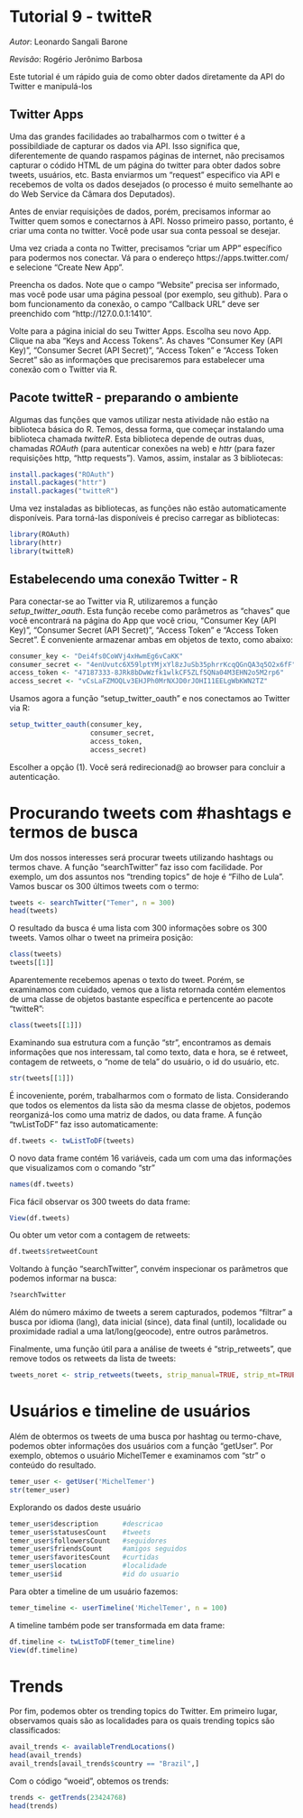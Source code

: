 # Tutorial 9 - twitteR
_Autor_: Leonardo Sangali Barone

_Revisão_: Rogério Jerônimo Barbosa

Este tutorial é um rápido guia de como obter dados diretamente da API do Twitter e manipulá-los

## Twitter Apps

Uma das grandes facilidades ao trabalharmos com o twitter é a possibildiade de capturar os dados via API. Isso significa que, diferentemente de quando raspamos páginas de internet, não precisamos capturar o códido HTML de um página do twitter para obter dados sobre tweets, usuários, etc. Basta enviarmos um "request" especifico via API e recebemos de volta os dados desejados (o processo é muito semelhante ao do Web Service da Câmara dos Deputados).

Antes de enviar requisições de dados, porém, precisamos informar ao Twitter quem somos e conectarnos à API. Nosso primeiro passo, portanto, é criar uma conta no twitter. Você pode usar sua conta pessoal se desejar.

Uma vez criada a conta no Twitter, precisamos "criar um APP" específico para podermos nos conectar. Vá para o endereço https://apps.twitter.com/ e selecione "Create New App".

Preencha os dados. Note que o campo "Website" precisa ser informado, mas você pode usar uma página pessoal (por exemplo, seu github). Para o bom funcionamento da conexão, o campo "Callback URL" deve ser preenchido com "http://127.0.0.1:1410".

Volte para a página inicial do seu Twitter Apps. Escolha seu novo App. Clique na aba "Keys and Access Tokens". As chaves "Consumer Key (API Key)", "Consumer Secret (API Secret)", "Access Token" e "Access Token Secret" são as informações que precisaremos para estabelecer uma conexão com o Twitter via R.

## Pacote twitteR - preparando o ambiente

Algumas das funções que vamos utilizar nesta atividade não estão na biblioteca básica do R. Temos, dessa forma, que começar instalando uma biblioteca chamada _twitteR_. Esta biblioteca depende de outras duas, chamadas _ROAuth_ (para autenticar conexões na web) e _httr_ (para fazer requisições http, "http requests"). Vamos, assim, instalar as 3 bibliotecas:

```r
install.packages("ROAuth")
install.packages("httr")
install.packages("twitteR")
```

Uma vez instaladas as bibliotecas, as funções não estão automaticamente disponíveis. Para torná-las disponíveis é preciso carregar as bibliotecas:

```r
library(ROAuth)
library(httr)
library(twitteR)
```

## Estabelecendo uma conexão Twitter - R

Para conectar-se ao Twitter via R, utilizaremos a função _setup\_twitter\_oauth_. Esta função recebe como parâmetros as "chaves" que você encontrará na página do App que você criou, "Consumer Key (API Key)", "Consumer Secret (API Secret)", "Access Token" e "Access Token Secret". É conveniente armazenar ambas em objetos de texto, como abaixo:

```r
consumer_key <- "Dei4fs0CoWVj4xHwmEg6vCaKK"
consumer_secret <- "4enUvutc6X59lptYMjxYl8zJuSb35phrrKcqQGnQA3q5O2x6fF"
access_token <- "47187333-8JRk8bDwWzfk1wlkCF5ZLf5QNa04M3EHN2o5M2rp6"
access_secret <- "vCsLaFZMOQLv3EHJPh0MrNXJD0rJOHI11EELgWbKWN2TZ"
```

Usamos agora a função "setup_twitter_oauth" e nos conectamos ao Twitter via R:

```r
setup_twitter_oauth(consumer_key,
                    consumer_secret,
                    access_token,
                    access_secret)
```

Escolher a opção (1). Você será redirecionad@ ao browser para concluir a autenticação.

# Procurando tweets com #hashtags e termos de busca

Um dos nossos interesses será procurar tweets utilizando hashtags ou termos chave. A função "searchTwitter" faz isso com facilidade. Por exemplo, um dos assuntos nos "trending topics" de hoje é "Filho de Lula". Vamos buscar os 300 últimos tweets com o termo:

```r
tweets <- searchTwitter("Temer", n = 300)
head(tweets)  
```

O resultado da busca é uma lista com 300 informações sobre os 300 tweets. Vamos olhar o tweet na primeira posição:

```r
class(tweets)
tweets[[1]]
```

Aparentemente recebemos apenas o texto do tweet. Porém, se examinamos com cuidado, vemos que a lista retornada contém elementos de uma classe de objetos bastante específica e pertencente ao pacote "twitteR":

```r
class(tweets[[1]])
```

Examinando sua estrutura com a função "str", encontramos as demais informações que nos interessam, tal como texto, data e hora, se é retweet, contagem de retweets, o "nome de tela" do usuário, o id do usuário, etc.

```r
str(tweets[[1]])
```

É incoveniente, porém, trabalharmos com o formato de lista. Considerando que todos os elementos da lista são da mesma classe de objetos, podemos reorganizá-los como uma matriz de dados, ou data frame. A função "twListToDF" faz isso automaticamente:

```r
df.tweets <- twListToDF(tweets)
```

O novo data frame contém 16 variáveis, cada um com uma das informações que visualizamos com o comando "str"

```r
names(df.tweets)
```

Fica fácil observar os 300 tweets do data frame:

```r
View(df.tweets)
```

Ou obter um vetor com a contagem de retweets:

```r
df.tweets$retweetCount
```

Voltando à função "searchTwitter", convém inspecionar os parâmetros que podemos informar na busca:

```r
?searchTwitter
```

Além do número máximo de tweets a serem capturados, podemos "filtrar" a busca por idioma (lang), data inicial (since), data final (until), localidade ou proximidade radial a uma lat/long(geocode), entre outros parâmetros.

Finalmente, uma função útil para a análise de tweets é "strip_retweets", que remove todos os retweets da lista de tweets:

```r
tweets_noret <- strip_retweets(tweets, strip_manual=TRUE, strip_mt=TRUE)
```

# Usuários e timeline de usuários

Além de obtermos os tweets de uma busca por hashtag ou termo-chave, podemos obter informações dos usuários com a função "getUser". Por exemplo, obtemos o usuário MichelTemer e examinamos com "str" o conteúdo do resultado.

```r
temer_user <- getUser('MichelTemer')
str(temer_user)
```

Explorando os dados deste usuário

```r
temer_user$description      #descricao
temer_user$statusesCount    #tweets
temer_user$followersCount   #seguidores
temer_user$friendsCount     #amigos seguidos
temer_user$favoritesCount   #curtidas
temer_user$location         #localidade
temer_user$id               #id do usuario
```

Para obter a timeline de um usuário fazemos:

```r
temer_timeline <- userTimeline('MichelTemer', n = 100)
```

A timeline também pode ser transformada em data frame:

```r
df.timeline <- twListToDF(temer_timeline)
View(df.timeline)
```

# Trends

Por fim, podemos obter os trending topics do Twitter. Em primeiro lugar, observamos quais são as localidades para os quais trending topics são classificados:

```r
avail_trends <- availableTrendLocations()
head(avail_trends)
avail_trends[avail_trends$country == "Brazil",]
```

Com o código "woeid", obtemos os trends:

```r
trends <- getTrends(23424768)
head(trends)
```
